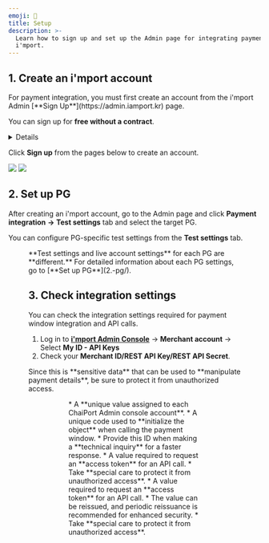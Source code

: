 ```yaml
---
emoji: 🛫
title: Setup
description: >-
  Learn how to sign up and set up the Admin page for integrating payments using
  i'mport.
---
```





## 1. Create an i'mport account

<Hint style="info">
For payment integration, you must first create an account from the i'mport Admin [**Sign Up**](https://admin.iamport.kr) page.

You can sign up for **free without a contract**.

</Hint>

<Details>
<p slot="summary"><strong>Create an i'mport account now</strong></p>

Just need to provide your "**email address"**.

Use a “**strong password**" to protect it from unauthorized access.

</Details>

Click **Sign up** from the pages below to create an account.

![](</gitbook-assets/en/image (98).png>) ![](</gitbook-assets/en/image (160).png>)

## 2. Set up PG

After creating an i'mport account, go to the Admin page and click **Payment integration** **->** **Test settings** tab and select the target PG.

You can configure PG-specific test settings from the **Test settings** tab.

<Figure src="/gitbook-assets/en/image (195).png" caption="Payment integration -> Test settings" />

<Hint style="info">
**Test settings and live account settings** for each PG are **different.** For detailed information about each PG settings, go to [**Set up PG**](2.-pg/).

</Hint>

## 3. Check integration settings

You can check the integration settings required for payment window integration and API calls.

1. Log in to [**i'mport Admin Console**](https://admin.iamport.kr) -> **Merchant account** -> Select **My ID - API Keys**
2. Check your **Merchant ID/REST API Key/REST API Secret**.

<Hint style="danger">
Since this is **sensitive data** that can be used to **manipulate payment details**, be sure to protect it from unauthorized access.

</Hint>

<Figure src="/gitbook-assets/en/image (217).png" caption="Log in to i'mport Admin Console -> Merchant account -> Select My ID - API Keys" />

<Figure src="/gitbook-assets/en/image (161).png" caption="Check Merchant ID/REST API Key/ REST API Secret" />

<Tabs>
<Tab title="Merchant ID">
* A **unique value assigned to each ChaiPort Admin console account**.
* A unique code used to **initialize the object** when calling the payment window.
* Provide this ID when making a **technical inquiry** for a faster response.

</Tab>

<Tab title="REST API Key">
* A value required to request an **access token** for an API call.
* Take **special care to protect it from unauthorized access**.

</Tab>

<Tab title="REST API Secret">
* A value required to request an **access token** for an API call.
* The value can be reissued, and periodic reissuance is recommended for enhanced security.
* Take **special care to protect it from unauthorized access**.

</Tab>
</Tabs>
